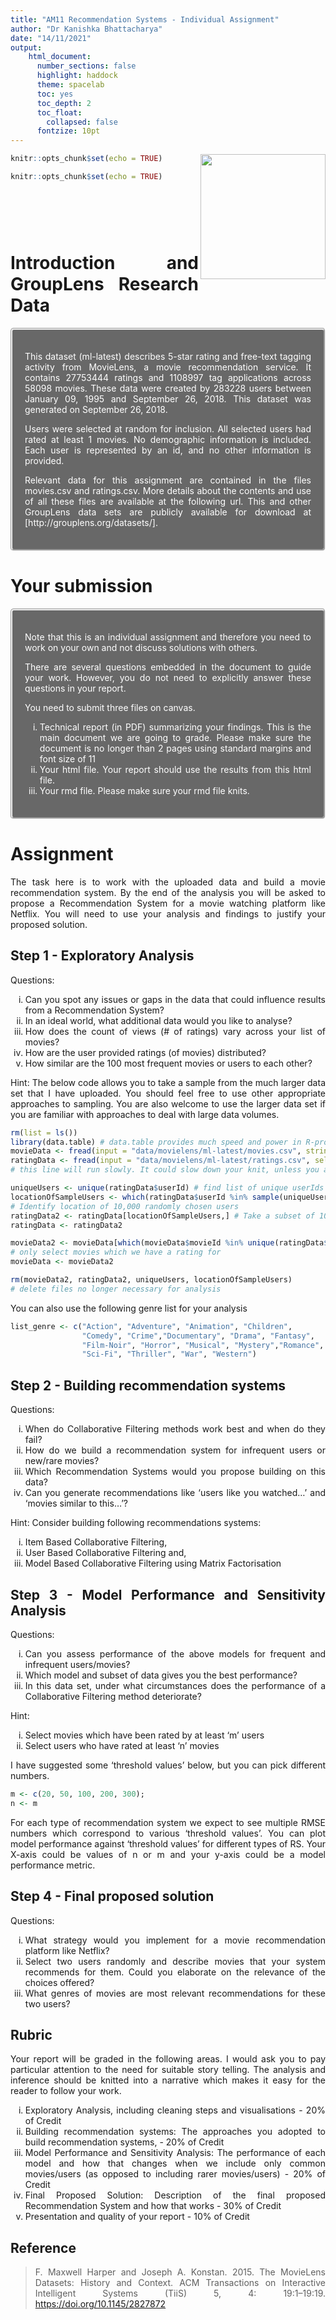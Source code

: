 ```yaml
---
title: "AM11 Recommendation Systems - Individual Assignment"
author: "Dr Kanishka Bhattacharya"
date: "14/11/2021"
output: 
    html_document:
      number_sections: false
      highlight: haddock
      theme: spacelab
      toc: yes
      toc_depth: 2
      toc_float:
        collapsed: false
      fontzize: 10pt
---
```



<!--begin html code: I will mark the html code in my markdown files, these are not directly related to the course material-->

</style>
<style>
body {
text-align: justify}

</style>


<style>
img {
  border-radius: 15px;
}


<style>
div.grey { background-color:#808080; border-radius: 5px; padding: 20px; border-style: groove;}
</style>

<style>
div.font {color="red"}
</style>

<style>
div.navy1 { background-color:#686868; border-radius: 5px; padding: 20px; border-style: groove; color: #ffffff;}

</style>


<style>
div.navy { background-color:#A2A2B6; border-radius: 5px; padding: 20px; border-style: groove; color: #ffffff;}

</style>

<!--end html code-->

<div><img src="GroupLens_Research_logo.png" width="200px" align="right"></div>

```r
knitr::opts_chunk$set(echo = TRUE)

```

```r
knitr::opts_chunk$set(echo = TRUE)
```
<style>
  .bottom-three {
     margin-bottom: 3cm;
  }
</style>


<p class="bottom-three">
   
</p>

# Introduction and GroupLens Research Data

<div class = "navy1">

This dataset (ml-latest) describes 5-star rating and free-text tagging activity from MovieLens, a movie recommendation service. It contains 27753444 ratings and 1108997 tag applications across 58098 movies. These data were created by 283228 users between January 09, 1995 and September 26, 2018. This dataset was generated on September 26, 2018.

Users were selected at random for inclusion. All selected users had rated at least 1 movies. No demographic information is included. Each user is represented by an id, and no other information is provided.

Relevant data for this assignment are contained in the files movies.csv and ratings.csv. More details about the contents and use of all these files are available at the following url. This and other GroupLens data sets are publicly available for download at [http://grouplens.org/datasets/].

</div>

# Your submission

<div class = "navy1">
Note that this is an individual assignment and therefore you need to work on your own and not discuss solutions with others.

There are several questions embedded in the document to guide your work. However, you do not need to explicitly answer these questions in your report.

You need to submit three files on canvas.
<ol type="i">
  <li>Technical report (in PDF) summarizing your findings. This is the main document we are going to grade. Please make sure the document is no longer than 2 pages using standard margins and font size of 11 </li>
  <li>Your html file. Your report should use the results from this html file. </li>
  <li>Your rmd file. Please make sure your rmd file knits. </li>
</ol>  
</div>

# Assignment

The task here is to work with the uploaded data and build a movie recommendation system. By the end of the analysis you will be asked to propose a Recommendation System for a movie watching platform like Netflix. You will need to use your analysis and findings to justify your proposed solution.

## Step 1 - Exploratory Analysis

Questions:

(i) Can you spot any issues or gaps in the data that could influence results from a Recommendation System?
(ii) In an ideal world, what additional data would you like to analyse?
(iii) How does the count of views (# of ratings) vary across your list of movies?
(iv) How are the user provided ratings (of movies) distributed?
(v) How similar are the 100 most frequent movies or users to each other?

Hint:
The below code allows you to take a sample from the much larger data set that I have uploaded. You should feel free to use other appropriate approaches to sampling. You are also welcome to use the larger data set if you are familiar with approaches to deal with large data volumes.

```r
rm(list = ls())
library(data.table) # data.table provides much speed and power in R-programming!
movieData <- fread(input = "data/movielens/ml-latest/movies.csv", stringsAsFactors=FALSE)
ratingData <- fread(input = "data/movielens/ml-latest/ratings.csv", select = c(1:3))
# this line will run slowly. It could slow down your knit, unless you adjusted the nrow arg

uniqueUsers <- unique(ratingData$userId) # find list of unique userIds
locationOfSampleUsers <- which(ratingData$userId %in% sample(uniqueUsers, 1e4, replace=FALSE))
# Identify location of 10,000 randomly chosen users
ratingData2 <- ratingData[locationOfSampleUsers,] # Take a subset of 10,000 users chosen in above lines
ratingData <- ratingData2

movieData2 <- movieData[which(movieData$movieId %in% unique(ratingData$movieId)),]
# only select movies which we have a rating for
movieData <- movieData2

rm(movieData2, ratingData2, uniqueUsers, locationOfSampleUsers)
# delete files no longer necessary for analysis

```

You can also use the following genre list for your analysis

```r
list_genre <- c("Action", "Adventure", "Animation", "Children", 
                "Comedy", "Crime","Documentary", "Drama", "Fantasy",
                "Film-Noir", "Horror", "Musical", "Mystery","Romance",
                "Sci-Fi", "Thriller", "War", "Western")
```

## Step 2 - Building recommendation systems

Questions:

(i) When do Collaborative Filtering methods work best and when do they fail?
(ii) How do we build a recommendation system for infrequent users or new/rare movies?
(iii) Which Recommendation Systems would you propose building on this data?
(vi) Can you generate recommendations like 'users like you watched...' and 'movies similar to this...'?

Hint:
Consider building following recommendations systems:

(i) Item  Based Collaborative Filtering,
(ii) User Based Collaborative Filtering and,
(iii) Model Based Collaborative Filtering using Matrix Factorisation

## Step 3 - Model Performance and Sensitivity Analysis

Questions:

(i) Can you assess performance of the above models for frequent and infrequent users/movies?
(ii) Which model and subset of data gives you the best performance?
(iii) In this data set, under what circumstances does the performance of a Collaborative Filtering method deteriorate?

Hint:

(i) Select movies which have been rated by at least 'm' users 
(ii) Select users who have rated at least 'n' movies

I have suggested some 'threshold values' below, but you can pick different numbers.

```r

m <- c(20, 50, 100, 200, 300);
n <- m

```

For each type of recommendation system we expect to see multiple RMSE numbers which correspond to various 'threshold values'. You can plot model performance against 'threshold values' for different types of RS. Your X-axis could be values of n or m and your y-axis could be a model performance metric.

## Step 4 - Final proposed solution

Questions:

(i) What strategy would you implement for a movie recommendation platform like Netflix?
(ii) Select two users randomly and describe movies that your system recommends for them. Could you elaborate on the relevance of the choices offered?
(iii) What genres of movies are most relevant recommendations for these two users?

## Rubric

Your report will be graded in the following areas. I would ask you to pay particular attention to the need for suitable story telling. The analysis and inference should be knitted into a narrative which makes it easy for the reader to follow your work.

(i) Exploratory Analysis, including cleaning steps and visualisations - 20% of Credit
(ii) Building recommendation systems: The approaches you adopted to build recommendation systems, - 20% of Credit
(iii) Model Performance and Sensitivity Analysis: The performance of each model and how that changes when we include only common movies/users (as opposed to including rarer movies/users) - 20% of Credit
(iv) Final Proposed Solution: Description of the final proposed Recommendation System and how that works - 30% of Credit
(v) Presentation and quality of your report - 10% of Credit

## Reference

> F. Maxwell Harper and Joseph A. Konstan. 2015. The MovieLens Datasets: History and Context. ACM Transactions on Interactive Intelligent Systems (TiiS) 5, 4: 19:1–19:19. <https://doi.org/10.1145/2827872>